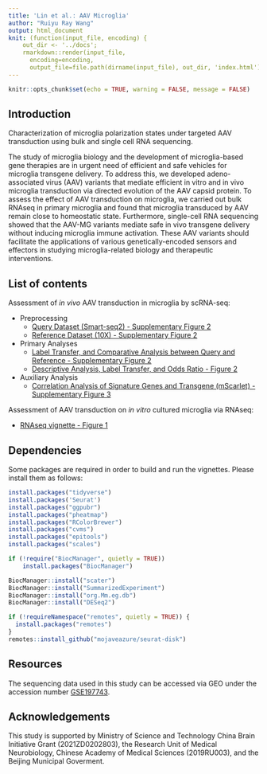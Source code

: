 ```yaml
---
title: 'Lin et al.: AAV Microglia'
author: "Ruiyu Ray Wang"
output: html_document
knit: (function(input_file, encoding) {
    out_dir <- '../docs';
    rmarkdown::render(input_file,
      encoding=encoding,
      output_file=file.path(dirname(input_file), out_dir, 'index.html'))})
---
```


```r
knitr::opts_chunk$set(echo = TRUE, warning = FALSE, message = FALSE)
```

## Introduction

Characterization of microglia polarization states under targeted AAV transduction using bulk and single cell RNA sequencing.

The study of microglia biology and the development of microglia-based gene therapies are in urgent need of efficient and safe vehicles for microglia transgene delivery. To address this, we developed adeno-associated virus (AAV) variants that mediate efficient in vitro and in vivo microglia transduction via directed evolution of the AAV capsid protein. To assess the effect of AAV transduction on microglia, we carried out bulk RNAseq in primary microglia and found that microglia transduced by AAV remain close to homeostatic state. Furthermore, single-cell RNA sequencing showed that the AAV-MG variants mediate safe in vivo transgene delivery without inducing microglia immune activation. These AAV variants should facilitate the applications of various genetically-encoded sensors and effectors in studying microglia-related biology and therapeutic interventions.

## List of contents

Assessment of *in vivo* AAV transduction in microglia by scRNA-seq:

  * Preprocessing
    + [Query Dataset (Smart-seq2) - Supplementary Figure 2](https://ruiyuraywang.github.io/Lin_AAV_Microglia_public/FigS2_scRNAseq_query_QC.html)
    + [Reference Dataset (10X) - Supplementary Figure 2](https://ruiyuraywang.github.io/Lin_AAV_Microglia_public/FigS2_scRNAseq_reference_QC.html)
  * Primary Analyses
    + [Label Transfer, and Comparative Analysis between Query and Reference - Supplementary Figure 2](https://ruiyuraywang.github.io/Lin_AAV_Microglia_public/FigS2_scRNAseq_label_transfer.html)
    + [Descriptive Analysis, Label Transfer, and Odds Ratio - Figure 2](https://ruiyuraywang.github.io/Lin_AAV_Microglia_public/Fig2_main_figs.html)
  * Auxiliary Analysis
    + [Correlation Analysis of Signature Genes and Transgene (mScarlet) - Supplementary Figure 3](https://ruiyuraywang.github.io/Lin_AAV_Microglia_public/FigS3_scRNAseq_corr.html)

Assessment of AAV transduction on *in vitro* cultured microglia via RNAseq:

  - [RNAseq vignette - Figure 1](https://ruiyuraywang.github.io/Lin_AAV_Microglia_public/Fig1_rnaseq.html)

## Dependencies

Some packages are required in order to build and run the vignettes. Please install them as follows:

```r
install.packages("tidyverse")
install.packages('Seurat')
install.packages("ggpubr")
install.packages("pheatmap")
install.packages("RColorBrewer")
install.packages("cvms")
install.packages("epitools")
install.packages("scales")
```

```r
if (!require("BiocManager", quietly = TRUE))
    install.packages("BiocManager")

BiocManager::install("scater")
BiocManager::install("SummarizedExperiment")
BiocManager::install("org.Mm.eg.db")
BiocManager::install("DESeq2")
```

```r
if (!requireNamespace("remotes", quietly = TRUE)) {
  install.packages("remotes")
}
remotes::install_github("mojaveazure/seurat-disk")
```

## Resources

The sequencing data used in this study can be accessed via GEO under the accession number [GSE197743](https://www.ncbi.nlm.nih.gov/geo/query/acc.cgi?acc=GSE197743).

## Acknowledgements

This study is supported by Ministry of Science and Technology China Brain Initiative Grant (2021ZD0202803), the Research Unit of Medical Neurobiology, Chinese Academy of Medical Sciences (2019RU003), and the Beijing Municipal Goverment.
